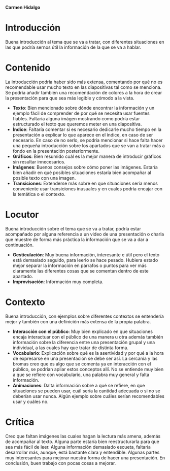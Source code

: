 **Carmen Hidalgo**

# Introducción
Buena introducción al tema que se va a tratar, con diferentes situaciones en las que podría sernos útil la información de la que se va a hablar.

# Contenido
La introducción podría haber sido más extensa, comentando por qué no es recomendable usar mucho texto en las diapositivas tal como se menciona. Se podría añadir también una recomendación de colores a la hora de crear la presentación para que sea más legible y cómodo a la vista.
- **Texto**: Bien mencionado sobre dónde encontrar la información y un ejemplo fácil de comprender de por qué se necesita usar fuentes fiables. Faltaría alguna imágen mostrando como podría estar estructurado el texto que queremos meter en una diapositiva.
- **Índice**: Faltaría comentar si es necesario dedicarle mucho tiempo en la presentación a explicar lo que aparece en el índice, en caso de ser necesario. En caso de no serlo, se podría mencionar si hace falta hacer una pequeña introducción sobre los apartados que se van a tratar más a fondo en la presentación posteriormente.
- **Gráficos**: Bien resumido cuál es la mejor manera de introducir gráficos sin resultar innecesarios.
- **Imágenes**: Buenos consejos sobre cómo poner las imágenes. Estaría bien añadir en qué posibles situaciones estaría bien acompañar al posible texto con una imagen.
- **Transiciones**: Extenderse más sobre en que situaciones sería menos conveniente usar transiciones inusuales y en cuales podría encajar con la temática o el contexto.

# Locutor
Buena introducción sobre el tema que se va a tratar, podría estar acompañado por alguna referencia a un video de una presentación o charla que muestre de forma más práctica la información que se va a dar a continuación.
- **Gesticulación**: Muy buena información, interesante e útil pero el texto está demasiado seguido, para leerlo se hace pesado. Hubiera estado mejor separar la información en párrafos o puntos para ver más claramente las diferentes cosas que se comentan dentro de este apartado.
- **Improvisación**: Información muy completa.

# Contexto
Buena introducción, con ejemplos sobre diferentes contextos se entendería mejor y también con una definición más extensa de la propia palabra.
- **Interacción con el público**: Muy bien explicado en que situaciones encaja interactuar con el público de una manera u otra además también información sobre la diferencia entre una presentación grupal y una individual, a las cuales hay que tratar de distinta forma.
- **Vocabulario**: Explicación sobre qué es la asertividad y por qué a la hora de expresarse en una presentación se debe ser así. La cercanía y las bromas creo que es algo que se comenta ya en interacción con el público, se podrían apliar estos conceptos allí. No se entiende muy bien a que se refiere con vocabulario, una palabra muy general y falta información.
- **Animaciones**: Dalta información sobre a qué se refiere, en que situaciones se pueden usar, cuál sería la cantidad adecuada o si no se deberían usar nunca. Algún ejemplo sobre cuáles serían recomendables usar y cuáles no.

# Crítica
Creo que faltan imágenes las cuales hagan la lectura más amena, además de acompañar al texto. Alguna parte estaría bien reestructurarla para que sea más fácil de leer. Alguna información demasiado escueta, faltaría desarrollar más, aunque, está bastante clara y entendible. Algunas partes muy interesantes para mejorar nuestra forma de hacer una presentación. En conclusión, buen trabajo con pocas cosas a mejorar. 
